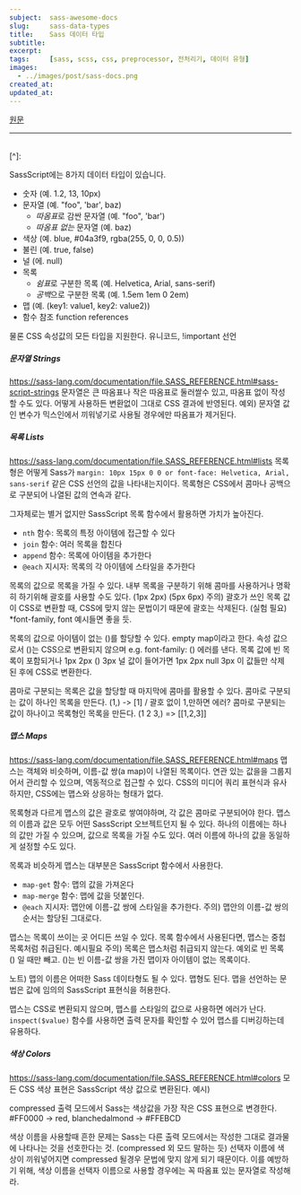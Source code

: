 ```yaml
---
subject:  sass-awesome-docs
slug:     sass-data-types
title:    Sass 데이터 타입
subtitle: 
excerpt:  
tags:     [sass, scss, css, preprocessor, 전처리기, 데이터 유형]
images:
  - ../images/post/sass-docs.png
created_at:
updated_at:
---
```


<div className="lead">
    <a className="original-link" target="_blank" href="https://sass-lang.com/documentation/file.SASS_REFERENCE.html#Data_Types">원문</a>
</div>

***

###### 

[^]: 

SassScript에는 8가지 데이터 타입이 있습니다.
- 숫자 (예. 1.2, 13, 10px)
- 문자열 (예. "foo", 'bar', baz)
  - *따옴표*로 감싼 문자열 (예. "foo", 'bar')
  - *따옴표 없는* 문자열 (예. baz)
- 색상 (예. blue, #04a3f9, rgba(255, 0, 0, 0.5))
- 불린 (예. true, false)
- 널 (에. null)
- 목록
  - *쉼표*로 구분한 목록 (예. Helvetica, Arial, sans-serif)
  - *공백*으로 구분한 목록 (예. 1.5em 1em 0 2em)
- 맵 (예. (key1: value1, key2: value2))
- 함수 참조 <SideBySide>function references</SideBySide>



물론 CSS 속성값의 모든 타입을 지원한다. 유니코드, !important 선언

##### 문자열 Strings
https://sass-lang.com/documentation/file.SASS_REFERENCE.html#sass-script-strings
문자열은 큰 따옴표나 작은 따옴표로 둘러쌀수 있고, 따옴표 없이 작성할 수도 있다.
어떻게 사용하든 변환없이 그대로 CSS 결과에 반영된다.
예외) 문자열 값인 변수가 믹스인에서 끼워넣기로 사용될 경우에만 따옴표가 제거된다.

##### 목록 Lists
https://sass-lang.com/documentation/file.SASS_REFERENCE.html#lists
목록형은 어떻게 Sass가 `margin: 10px 15px 0 0 or font-face: Helvetica, Arial, sans-serif` 같은 CSS 선언의 값을 나타내는지이다.
목록형은 CSS에서 콤마나 공백으로 구분되어 나열된 값의 연속과 같다. 

그자체로는 별거 없지만 SassScript 목록 함수에서 활용하면 가치가 높아진다.
- `nth` 함수: 목록의 특정 아이템에 접근할 수 있다
- `join` 함수: 여러 목록을 합친다
- `append` 함수: 목록에 아이템을 추가한다
- `@each` 지시자: 목록의 각 아이템에 스타일을 추가한다

목록의 값으로 목록을 가질 수 있다. 내부 목록을 구분하기 위해 콤마를 사용하거나 명확히 하기위해 괄호를 사용할 수도 있다.  (1px 2px) (5px 6px)
주의) 괄호가 쓰인 목록 값이 CSS로 변환할 때, CSS에 맞지 않는 문법이기 때문에 괄호는 삭제된다. (실험 필요)
*font-family, font 예시들면 좋을 듯.
 
목록의 값으로 아이템이 없는 ()를 할당할 수 있다. empty map이라고 한다.
속성 값으로서 ()는 CSS으로 변환되지 않으며 e.g. font-family: () 에러를 낸다.
목록 값에 빈 목록이 포함되거나 1px 2px () 3px 널 값이 들어가면 1px 2px null 3px 이 값들만 삭제된 후에 CSS로 변환한다.

콤마로 구분되는 목록은 값을 할당할 때 마지막에 콤마를 활용할 수 있다.
콤마로 구분되는 값이 하나인 목록을 만든다. (1,) -> [1] / 괄호 없이 1,만하면 에러?
콤마로 구분되는 값이 하나이고 목록형인 목록을 만든다. (1 2 3,) => [[1,2,3]]

##### 맵스 Maps
https://sass-lang.com/documentation/file.SASS_REFERENCE.html#maps
맵스는 객체와 비슷하며, 이름-값 쌍(a map)이 나열된 목록이다.
연관 있는 값을을 그룹지어서 관리할 수 있으며, 역동적으로 접근할 수 있다.
CSS의 미디어 쿼리 표현식과 유사하지만, CSS에는 맵스와 상응하는 형태가 없다.

목록형과 다르게 맵스의 값은 괄호로 쌓여야하며, 각 값은 콤마로 구분되어야 한다.
맵스의 이름과 값은 모두 어떤 SassScript 오브젝트던지 될 수 있다.
하나의 이름에는 하나의 값만 가질 수 있으며, 값으로 목록을 가질 수도 있다.
여러 이름에 하나의 값을 동일하게 설정할 수도 있다.

목록과 비슷하게 맵스는 대부분은 SassScript 함수에서 사용한다.
- `map-get` 함수: 맵의 값을 가져온다
- `map-merge` 함수: 맵에 값을 덧붙인다.
- `@each` 지시자: 맵안에 이름-값 쌍에 스타일을 추가한다.
주의) 맵안의 이름-값 쌍의 순서는 할당된 그대로다.

맵스는 목록이 쓰이는 곳 어디든 쓰일 수 있다.
목록 함수에서 사용된다면, 맵스는 중첩 목록처럼 취급된다. 예시필요
주의) 목록은 맵스처럼 취급되지 않는다. 예외로 빈 목록 () 일 때만 빼고.
()는 빈 이름-값 쌍을 가진 맵이자 아이템이 없는 목록이다.

노트) 맵의 이름은 어떠한 Sass 데이타형도 될 수 있다. 맵형도 된다.
맵을 선언하는 문법은 값에 임의의 SassScript 표현식을 허용한다.

맵스는 CSS로 변환되지 않으며, 맵스를 스타일의 값으로 사용하면 에러가 난다.
`inspect($value)` 함수를 사용하면 출력 문자를 확인할 수 있어 맵스를 디버깅하는데 유용하다. 

##### 색상 Colors
https://sass-lang.com/documentation/file.SASS_REFERENCE.html#colors
모든 CSS 색상 표현은 SassScript 색상 값으로 변환된다.
예시)

compressed 출력 모드에서 Sass는 색상값을 가장 작은 CSS 표현으로 변경한다.  
#FF0000 -> red, blanchedalmond -> #FFEBCD

색상 이름을 사용할때 흔한 문제는 Sass는 다른 출력 모드에서는 작성한 그대로 결과물에 나타나는 것을 선호한다는 것. (compressed 외 모드 말하는 듯)
선택자 이름에 색상이 끼워넣어지면 compressed 될경우 문법에 맞지 않게 되기 때문이다.
이를 예방하기 위해, 색상 이름을 선택자 이름으로 사용할 경우에는 꼭 따옴표 있는 문자열로 작성해라.


